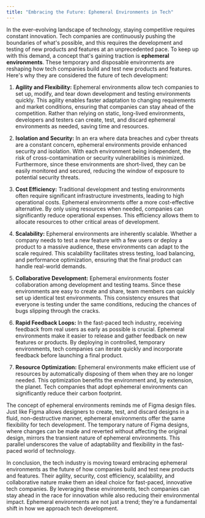 ```yaml
---
title: "Embracing the Future: Ephemeral Environments in Tech"
---
```


In the ever-evolving landscape of technology, staying competitive requires constant innovation. Tech companies are continuously pushing the boundaries of what's possible, and this requires the development and testing of new products and features at an unprecedented pace. To keep up with this demand, a concept that's gaining traction is **ephemeral environments**. These temporary and disposable environments are reshaping how tech companies build and test new products and features. Here's why they are considered the future of tech development:

1. **Agility and Flexibility:**
   Ephemeral environments allow tech companies to set up, modify, and tear down development and testing environments quickly. This agility enables faster adaptation to changing requirements and market conditions, ensuring that companies can stay ahead of the competition. Rather than relying on static, long-lived environments, developers and testers can create, test, and discard ephemeral environments as needed, saving time and resources.

2. **Isolation and Security:**
   In an era where data breaches and cyber threats are a constant concern, ephemeral environments provide enhanced security and isolation. With each environment being independent, the risk of cross-contamination or security vulnerabilities is minimized. Furthermore, since these environments are short-lived, they can be easily monitored and secured, reducing the window of exposure to potential security threats.

3. **Cost Efficiency:**
   Traditional development and testing environments often require significant infrastructure investments, leading to high operational costs. Ephemeral environments offer a more cost-effective alternative. By only using resources when needed, companies can significantly reduce operational expenses. This efficiency allows them to allocate resources to other critical areas of development.

4. **Scalability:**
   Ephemeral environments are inherently scalable. Whether a company needs to test a new feature with a few users or deploy a product to a massive audience, these environments can adapt to the scale required. This scalability facilitates stress testing, load balancing, and performance optimization, ensuring that the final product can handle real-world demands.

5. **Collaborative Development:**
   Ephemeral environments foster collaboration among development and testing teams. Since these environments are easy to create and share, team members can quickly set up identical test environments. This consistency ensures that everyone is testing under the same conditions, reducing the chances of bugs slipping through the cracks.

6. **Rapid Feedback Loops:**
   In the fast-paced tech industry, receiving feedback from real users as early as possible is crucial. Ephemeral environments make it easier to release and gather feedback on new features or products. By deploying in controlled, temporary environments, tech companies can iterate quickly and incorporate feedback before launching a final product.

7. **Resource Optimization:**
   Ephemeral environments make efficient use of resources by automatically disposing of them when they are no longer needed. This optimization benefits the environment and, by extension, the planet. Tech companies that adopt ephemeral environments can significantly reduce their carbon footprint.

The concept of ephemeral environments reminds me of Figma design files. Just like Figma allows designers to create, test, and discard designs in a fluid, non-destructive manner, ephemeral environments offer the same flexibility for tech development. The temporary nature of Figma designs, where changes can be made and reverted without affecting the original design, mirrors the transient nature of ephemeral environments. This parallel underscores the value of adaptability and flexibility in the fast-paced world of technology.

In conclusion, the tech industry is moving toward embracing ephemeral environments as the future of how companies build and test new products and features. Their agility, security, cost efficiency, scalability, and collaborative nature make them an ideal choice for fast-paced, innovative tech companies. By leveraging these environments, tech companies can stay ahead in the race for innovation while also reducing their environmental impact. Ephemeral environments are not just a trend; they're a fundamental shift in how we approach tech development.

